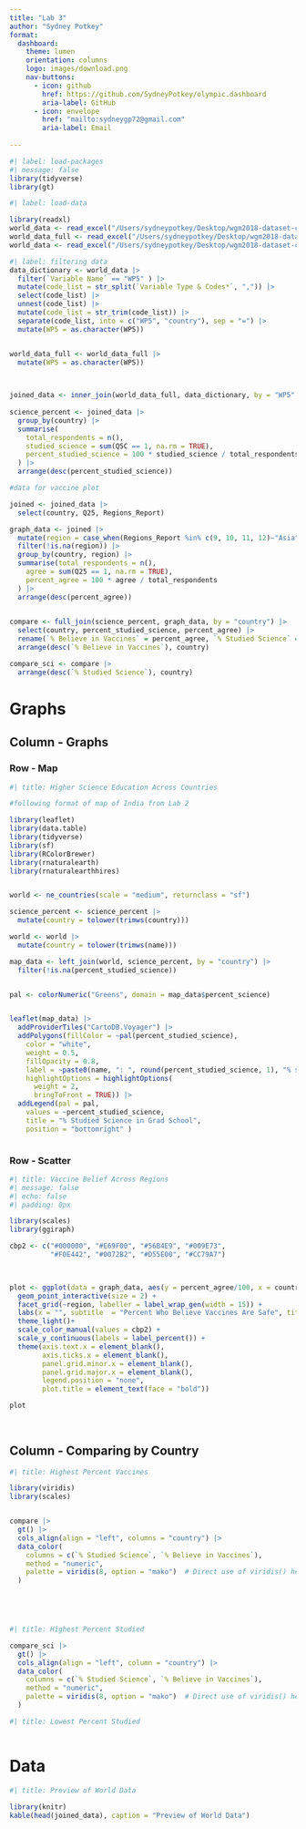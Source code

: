 ```yaml
---
title: "Lab 3"
author: "Sydney Potkey"
format: 
  dashboard:
    theme: lumen
    orientation: columns
    logo: images/download.png
    nav-buttons: 
      - icon: github
        href: https://github.com/SydneyPotkey/olympic.dashboard
        aria-label: GitHub
      - icon: envelope
        href: "mailto:sydneygp72@gmail.com"
        aria-label: Email
    
---
```


```r
#| label: load-packages
#| message: false
library(tidyverse)
library(gt)
```

```r
#| label: load-data

library(readxl)
world_data <- read_excel("/Users/sydneypotkey/Desktop/wgm2018-dataset-crosstabs-all-countries.xlsx", sheet = 1)
world_data_full <- read_excel("/Users/sydneypotkey/Desktop/wgm2018-dataset-crosstabs-all-countries.xlsx", sheet = 2)
world_data <- read_excel("/Users/sydneypotkey/Desktop/wgm2018-dataset-crosstabs-all-countries.xlsx", sheet = 3)

```



```r
#| label: filtering data
data_dictionary <- world_data |>
  filter(`Variable Name` == "WP5" ) |>
  mutate(code_list = str_split(`Variable Type & Codes*`, ",")) |>
  select(code_list) |>                      
  unnest(code_list) |>                       
  mutate(code_list = str_trim(code_list)) |> 
  separate(code_list, into = c("WP5", "country"), sep = "=") |>
  mutate(WP5 = as.character(WP5))


world_data_full <- world_data_full |> 
  mutate(WP5 = as.character(WP5))

  

joined_data <- inner_join(world_data_full, data_dictionary, by = "WP5" )
  
science_percent <- joined_data |> 
  group_by(country) |> 
  summarise(
    total_respondents = n(),
    studied_science = sum(Q5C == 1, na.rm = TRUE),
    percent_studied_science = 100 * studied_science / total_respondents
  ) |> 
  arrange(desc(percent_studied_science))

#data for vaccine plot 

joined <- joined_data |>
  select(country, Q25, Regions_Report)

graph_data <- joined |> 
  mutate(region = case_when(Regions_Report %in% c(9, 10, 11, 12)~"Asia", Regions_Report %in% c(1, 2, 4, 5)~"Sub-Saharan Africa", Regions_Report %in% c(6, 7, 8)~"Americas", Regions_Report %in% c(14, 15, 16, 17)~"Europe", Regions_Report == 18~"Australia & NZ", Regions_Report %in% c(3, 13)~"North Africa & Middle East")) |>
  filter(!is.na(region)) |>
  group_by(country, region) |> 
  summarise(total_respondents = n(),
    agree = sum(Q25 == 1, na.rm = TRUE),
    percent_agree = 100 * agree / total_respondents
  ) |> 
  arrange(desc(percent_agree)) 
  

compare <- full_join(science_percent, graph_data, by = "country") |>
  select(country, percent_studied_science, percent_agree) |>
  rename(`% Believe in Vaccines` = percent_agree, `% Studied Science` = percent_studied_science) |>
  arrange(desc(`% Believe in Vaccines`), country)

compare_sci <- compare |>
  arrange(desc(`% Studied Science`), country)


```
# Graphs

## Column - Graphs

### Row - Map
```r
#| title: Higher Science Education Across Countries

#following format of map of India from Lab 2

library(leaflet)
library(data.table)
library(tidyverse)
library(sf)
library(RColorBrewer)
library(rnaturalearth)
library(rnaturalearthhires) 


world <- ne_countries(scale = "medium", returnclass = "sf")

science_percent <- science_percent |> 
  mutate(country = tolower(trimws(country)))

world <- world |> 
  mutate(country = tolower(trimws(name)))

map_data <- left_join(world, science_percent, by = "country") |> 
  filter(!is.na(percent_studied_science))


pal <- colorNumeric("Greens", domain = map_data$percent_science)


leaflet(map_data) |> 
  addProviderTiles("CartoDB.Voyager") |> 
  addPolygons(fillColor = ~pal(percent_studied_science),
    color = "white",
    weight = 0.5,
    fillOpacity = 0.8,
    label = ~paste0(name, ": ", round(percent_studied_science, 1), "% studied science"),
    highlightOptions = highlightOptions(
      weight = 2,
      bringToFront = TRUE)) |> 
  addLegend(pal = pal,
    values = ~percent_studied_science,
    title = "% Studied Science in Grad School",
    position = "bottomright" )



```

### Row - Scatter {.fill}
```r
#| title: Vaccine Belief Across Regions
#| message: false
#| echo: false
#| padding: 0px

library(scales)
library(ggiraph)

cbp2 <- c("#000000", "#E69F00", "#56B4E9", "#009E73",
          "#F0E442", "#0072B2", "#D55E00", "#CC79A7")

  

plot <- ggplot(data = graph_data, aes(y = percent_agree/100, x = country, color = region, tooltip = country, data_id = country)) +
  geom_point_interactive(size = 2) + 
  facet_grid(~region, labeller = label_wrap_gen(width = 15)) +
  labs(x = "", subtitle  = "Percent Who Believe Vaccines Are Safe", title = "Percent of Population That Believe Vaccinces Are Safe by Region", y = "") + 
  theme_light()+ 
  scale_color_manual(values = cbp2) +
  scale_y_continuous(labels = label_percent()) +
  theme(axis.text.x = element_blank(),
        axis.ticks.x = element_blank(),
        panel.grid.minor.x = element_blank(),
        panel.grid.major.x = element_blank(),
        legend.position = "none", 
        plot.title = element_text(face = "bold")) 

plot
  
 


```

## Column - Comparing by Country {.tabset}

```r
#| title: Highest Percent Vaccines

library(viridis)
library(scales)


compare |>
  gt() |>
  cols_align(align = "left", columns = "country") |>
  data_color(
    columns = c(`% Studied Science`, `% Believe in Vaccines`),
    method = "numeric",
    palette = viridis(8, option = "mako")  # Direct use of viridis() here
  )



  

```


```r
#| title: Highest Percent Studied

compare_sci |>
  gt() |>
  cols_align(align = "left", column = "country") |>
  data_color(
    columns = c(`% Studied Science`, `% Believe in Vaccines`),
    method = "numeric",
    palette = viridis(8, option = "mako")  # Direct use of viridis() here
  )


```


```r
#| title: Lowest Percent Studied



```



# Data 
```r
#| title: Preview of World Data

library(knitr)
kable(head(joined_data), caption = "Preview of World Data")

```

